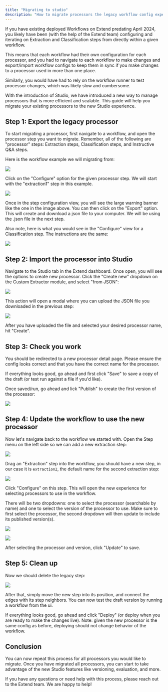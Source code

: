 ```yaml
---
title: "Migrating to studio"
description: "How to migrate processors the legacy workflow config experience to the studio"
---
```


If you have existing deployed Workflows on Extend predating April 2024, you likely have been (with the help of the Extend team)
configuring and iterating on Extraction and Classification steps from directly within a given workflow.

This means that each workflow had their own configuration for each processor, and you had to navigate to each workflow to make changes and export/import
workflow configs to keep them in sync if you make changes to a processor used in more than one place.

Similarly, you would have had to rely on the workflow runner to test processor changes, which was likely slow and cumbersome.

With the introduction of Studio, we have introduced a new way to manage processors that is more efficient and scalable. 
This guide will help you migrate your existing processors to the new Studio experience.

## Step 1: Export the legacy processor

To start migrating a processor, first navigate to a workflow, and open the processor step you want to migrate. 
Remember, all of the following are "processor" steps: Extraction steps, Classification steps, and Instructive Q&A steps.

Here is the workflow example we will migrating from:

![](/images/studio/migration_workflow.png)

Click on the "Configure" option for the given processor step. We will start with the "extraction1" step in this example.

![](/images/studio/legacy_exractor.png)

Once in the step configuration view, you will see the large warning banner like the one in the image above.
You can then click on the "Export" option. This will create and download a json file to your computer. We will be using the .json file in the next step.

Also note, here is what you would see in the "Configure" view for a Classification step. The instructions are the same:

![](/images/studio/legacy_classifier.png)

## Step 2: Import the processor into Studio

Navigate to the Studio tab in the Extend dashboard. Once open, you will see the options to create new processor.
Click the "Create new" dropdown on the Custom Extractor module, and select "from JSON":

![](/images/studio/import_cta.png)

This action will open a modal where you can upload the JSON file you downloaded in the previous step:

![](/images/studio/create_from_import.png)

After you have uploaded the file and selected your desired processor name, hit "Create".

## Step 3: Check you work

You should be redirected to a new processor detail page. Please ensure the config looks correct and that you have the correct name for the processor.

If everything looks good, go ahead and first click "Save" to save a copy of the draft (or test run against a file if you'd like).

Once saved/run, go ahead and lick "Publish" to create the first version of the processor:

![](/images/studio/publish_after_import.png)

## Step 4: Update the workflow to use the new processor

Now let's navigate back to the workflow we started with. Open the Step menu on the left side so we can add a new extraction step:

![](/images/studio/step_create.png)

Drag an "Extraction" step into the workflow, you should have a new step, in our case it is `extraction2`, the default name for the second extraction step:

![](/images/studio/new_extraction_step.png)

Click "Configure" on this step. This will open the new experience for selecting processors to use in the workflow.

There will be two dropdowns: one to select the processor (searchable by name) and one to select the version of the processor to use. Make sure to first select the processor, the second dropdown will then update to include its published version(s).

![](/images/studio/dp_select.png)

![](/images/studio/version_select.png)

After selecting the processor and version, click "Update" to save.

## Step 5: Clean up

Now we should delete the legacy step:

![](/images/studio/delete_legacy.png)

After that, simply move the new step into its position, and connect the edges with its step neighbors. You can now test the draft version by running a workflow from the ui.

If everything looks good, go ahead and click "Deploy" (or deploy when you are ready to make the changes live). Note: given the new processor is the same config as before, deploying should not change behavior of the workflow.

## Conclusion

You can now repeat this process for all processors you would like to migrate. Once you have migrated all processors, you can start to take advantage of the new Studio features like versioning, evaluation, and more.

If you have any questions or need help with this process, please reach out to the Extend team. We are happy to help!